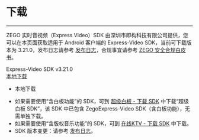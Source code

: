 # 下载

- - -

ZEGO 实时音视频（Express Video）SDK 由深圳市即构科技有限公司提供，您可以在本页面获取适用于 Android 客户端的 Express-Video SDK，当前可下载版本为 3.21.0，发布日志请参考 [发布日志](!DownloadSDK/Release_Notes)，合规事宜请参考 [ZEGO 安全合规白皮书](https://doc-zh.zego.im/article/16142)。

<div class="sdk-download-wrapper download-area">
    <div class="sdk-download-item-wrapper">
      <div class="download-title">Express-Video SDK v3.21.0</div>
      <div class="download-selector">
        <div class="download-select-wrapper" style="padding-right: 0;">
          <a class="download-target-btn" href="javascript:void(0);">本地下载</a>
          <ul class="download-dropdown-list">
            <li data-href="https://storage.zego.im/rtc/ZegoExpressVideo/android/ZegoExpressVideo-android-shared-java.zip"
              class="dropdown-option">
              本地下载
            </li> 
          </ul>
        </div>   
      </div>       
    </div> 
  </div>      

<Note title="说明">


- 如果需要使用“含白板功能”的 SDK，可到 [超级白板 - 下载 SDK](https://doc-zh.zego.im/article/11304) 中下载“超级白板 SDK”，该 SDK 中已包含 ZegoExpress-Video SDK（含白板功能），无需单独下载。
- 如果需要使用“含版权音乐功能”的 SDK，可到 [在线KTV - 下载 SDK](https://doc-zh.zego.im/article/15045) 中下载。
- SDK 版本变更：请参考 [发布日志](!DownloadSDK/Release_Notes)。
</Note>

<!-- Zego-Split-Line Do Not Remove Me -->
